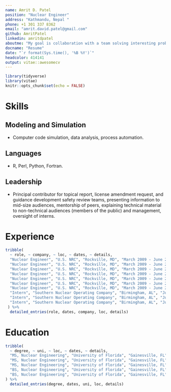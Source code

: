 ```yaml
---
name: Amrit D. Patel
position: "Nuclear Engineer"
address: "Kathmandu, Nepal "
phone: +1 301 337 8362
email: "amrit.david.patel@gmail.com"
github: AmritPatel
linkedin: amritdpatel
aboutme: "My goal is collaboration with a team solving interesting problems in the field of nuclear engineering, especially applying particle transport methods for reactor and fuel design modeling, simulation, and uncertainty quantification."
docname: "Resume"
date: "`r format(Sys.time(), '%B %Y')`"
headcolor: 414141
output: vitae::awesomecv
---
```


```r
library(tidyverse)
library(vitae)
knitr::opts_chunk$set(echo = FALSE)
```

# Skills

## Modeling and Simulation

* Computer code simulation, data analysis, process automation.

## Languages

* R, Perl, Python, Fortran.

## Leadership

* Principal contributor for topical report, license amendment request, and guidance development safety review teams, presenting information to mid-size audiences, mentorship of peers, explaining technical material to non-technical audiences (members of the public) and management, oversight of interns.

# Experience
```r
tribble(
  ~ role, ~ company, ~ loc, ~ dates, ~ details,
  "Nuclear Engineer", "U.S. NRC", "Rockville, MD", "March 2009 - June 2019", "Planned/Conducted complex technical reviews in core nuclear engineering areas for the Offices of New Reactors and Nuclear Reactor Regulation (e.g., criticality, shielding, nuclear fuels, and method verication/validation) coordinating with project managers and technical staff in cross-cutting disciplines for several large projects (e.g., new reactor licensing, license renewal).",
  "Nuclear Engineer", "U.S. NRC", "Rockville, MD", "March 2009 - June 2019", "Planned/Conducted research for the Office of Research: FAVOR/DAKOTA coupling for uncertainty quantification studies; SCALE-MAVRIC/DAKOTA coupling for uncertainty quantification studies to assess safety margins of degraded PWR bioshield concrete; facilitated INL MOOSE-based Grizzly code installation and training for modeling of engineering fracture assessments of reactor pressure vessels on shared internal cloud-hosted Linux systems.",  
  "Nuclear Engineer", "U.S. NRC", "Rockville, MD", "March 2009 - June 2019", "Proficient in safety evaluation reporting and confirmatory analysis including: Use of computer codes to perform simulations (e.g., SCALE code suite, MCNP, DAKOTA); complex data analysis using statistical software packages; use of various programming/scripting languages for software development, input/output processing, database management, and creating dynamic figures/reports/presentations.",
  "Nuclear Engineer", "U.S. NRC", "Rockville, MD", "March 2009 - June 2019", "Communication and reporting skills: Development and presentation of original research in support of NRC guidance development for various audiences (e.g., senior level management, ACRS, national/international conferences).",
  "Nuclear Engineer", "U.S. NRC", "Rockville, MD", "March 2009 - June 2019", "Collaboratively developed new guidance documents (e.g., spent fuel pool criticality safety and neutron fluence regulatory guides); NRC representative on ANS 19.10 standard committee.",
  "Nuclear Engineer", "U.S. NRC", "Rockville, MD", "March 2009 - June 2019", "Developed and provided training (mostly one-on-one mentoring). An example can be provided upon request.",
  "Nuclear Engineer", "U.S. NRC", "Rockville, MD", "March 2009 - June 2019", "Collaborated with international cohorts via participation in OECD/NEA Working Party on Nuclear Criticality Safety and associated expert groups including contributions to calculational benchmark reports.",
  "Intern", "Southern Nuclear Operating Company", "Birmingham, AL", "June 2007 - August 2007", "Worked with BWR core analysis engineers supporting Plant Hatch, Units 1 and 2.",
  "Intern", "Southern Nuclear Operating Company", "Birmingham, AL", "June 2007 - August 2007", "Gained experience with CASMO-3/SIMULATE-3 via model implementation of a proposed control blade design; performed a study on the effect of the design on existing core.",
  "Intern", "Southern Nuclear Operating Company", "Birmingham, AL", "June 2007 - August 2007", "Gained experience with GEH lattice physics codes working with bundle designs and control rod blade pattern development."
 ) %>% 
  detailed_entries(role, dates, company, loc, details)
```


# Education
```r
tribble(
  ~ degree, ~ uni, ~ loc, ~ dates, ~ details,
  "MS, Nuclear Engineering", "University of Florida", "Gainesville, FL", "2006 - 2009", "Research Assistant for radiation transport theory course",
  "MS, Nuclear Engineering", "University of Florida", "Gainesville, FL", "2006 - 2009", "Master's thesis: Detailed Neutron Flux Characterization of the Experimental Shield Tank Facility at the UFTR",
  "MS, Nuclear Engineering", "University of Florida", "Gainesville, FL", "2006 - 2009", "Received EIT certification",
  "BS, Nuclear Engineering", "University of Florida", "Gainesville, FL", "2002 - 2006", "Inducted into Alpha Nu Sigma Honor Society",
  "BS, Nuclear Engineering", "University of Florida", "Gainesville, FL", "2002 - 2006", "Member of American Nuclear Society (UF Chapter)"
) %>% 
  detailed_entries(degree, dates, uni, loc, details)
```
